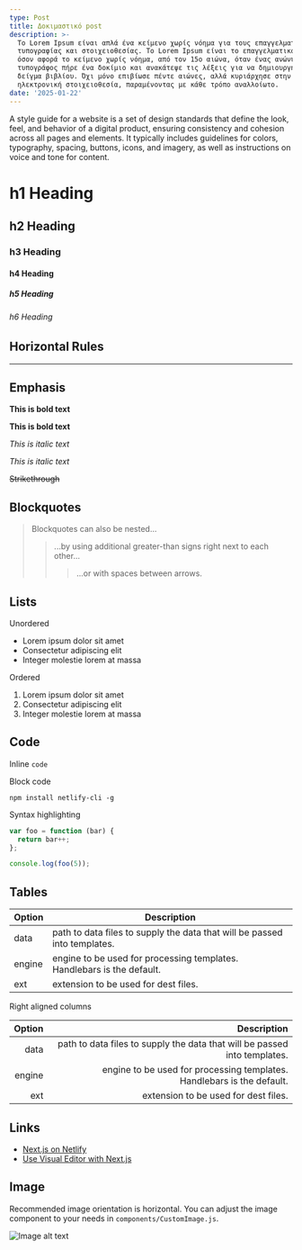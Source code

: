 ```yaml
---
type: Post
title: Δοκιμαστικό post
description: >-
  Το Lorem Ipsum είναι απλά ένα κείμενο χωρίς νόημα για τους επαγγελματίες της
  τυπογραφίας και στοιχειοθεσίας. Το Lorem Ipsum είναι το επαγγελματικό πρότυπο
  όσον αφορά το κείμενο χωρίς νόημα, από τον 15ο αιώνα, όταν ένας ανώνυμος
  τυπογράφος πήρε ένα δοκίμιο και ανακάτεψε τις λέξεις για να δημιουργήσει ένα
  δείγμα βιβλίου. Όχι μόνο επιβίωσε πέντε αιώνες, αλλά κυριάρχησε στην
  ηλεκτρονική στοιχειοθεσία, παραμένοντας με κάθε τρόπο αναλλοίωτο.
date: '2025-01-22'
---
```

A style guide for a website is a set of design standards that define the look, feel, and behavior of a digital product, ensuring consistency and cohesion across all pages and elements. It typically includes guidelines for colors, typography, spacing, buttons, icons, and imagery, as well as instructions on voice and tone for content.

# h1 Heading

## h2 Heading

### h3 Heading

#### h4 Heading

##### h5 Heading

###### h6 Heading

## Horizontal Rules

***

## Emphasis

**This is bold text**

**This is bold text**

*This is italic text*

*This is italic text*

~~Strikethrough~~

## Blockquotes

> Blockquotes can also be nested...
>
> > ...by using additional greater-than signs right next to each other...
> >
> > > ...or with spaces between arrows.

## Lists

Unordered

*   Lorem ipsum dolor sit amet
*   Consectetur adipiscing elit
*   Integer molestie lorem at massa

Ordered

1.  Lorem ipsum dolor sit amet
2.  Consectetur adipiscing elit
3.  Integer molestie lorem at massa

## Code

Inline `code`

Block code

```
npm install netlify-cli -g
```

Syntax highlighting

```js
var foo = function (bar) {
  return bar++;
};

console.log(foo(5));
```

## Tables

| Option | Description                                                               |
| ------ | ------------------------------------------------------------------------- |
| data   | path to data files to supply the data that will be passed into templates. |
| engine | engine to be used for processing templates. Handlebars is the default.    |
| ext    | extension to be used for dest files.                                      |

Right aligned columns

| Option |                                                               Description |
| -----: | ------------------------------------------------------------------------: |
|   data | path to data files to supply the data that will be passed into templates. |
| engine |    engine to be used for processing templates. Handlebars is the default. |
|    ext |                                      extension to be used for dest files. |

## Links

*   [Next.js on Netlify](https://docs.netlify.com/frameworks/next-js/overview/)
*   [Use Visual Editor with Next.js](https://docs.netlify.com/visual-editor/frameworks/next/)

## Image

Recommended image orientation is horizontal. You can adjust the image component to your needs in `components/CustomImage.js`.

![Image alt text](/images/random-image.jpeg "Image Title")
